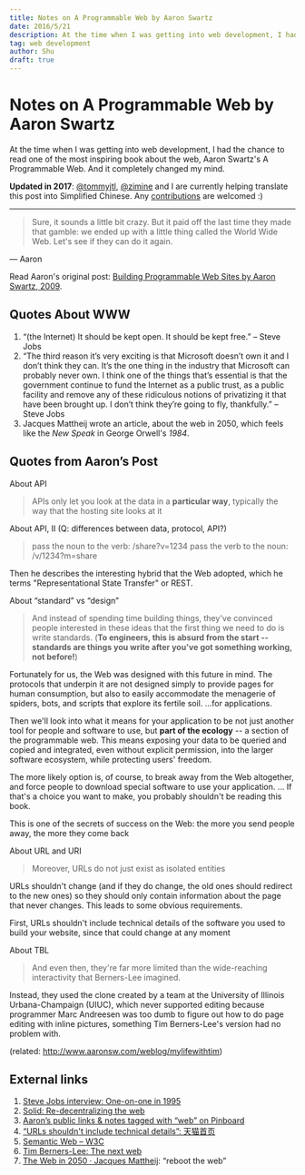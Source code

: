 ```yaml
---
title: Notes on A Programmable Web by Aaron Swartz
date: 2016/5/21
description: At the time when I was getting into web development, I had the chance to read one of the most inspiring book about the web, Aaron Swartz's A Programmable Web. And it completely changed my mind.
tag: web development
author: Shu
draft: true
---
```


# Notes on A Programmable Web by Aaron Swartz

At the time when I was getting into web development, I had the chance to read one of the most inspiring book about the web, Aaron Swartz's A Programmable Web. And it completely changed my mind.

**Updated in 2017**: [@tommyjtl](https://github.com/tommyjtl), [@zimine](https://github.com/zimine) and I are currently helping translate this post into Simplified Chinese. Any [contributions](https://github.com/tommyjtl/the-programmable-web/tree/translation) are welcomed :)

---

> Sure, it sounds a little bit crazy. But it paid off the last time they made that gamble: we ended up with a little thing called the World Wide Web.
> Let's see if they can do it again.

— Aaron

Read Aaron's original post: [Building Programmable Web Sites by Aaron Swartz, 2009](http://www.cs.rpi.edu/~hendler/ProgrammableWebSwartz2009.html).

## Quotes About WWW

1. “(the Internet) It should be kept open. It should be kept free.” – Steve Jobs
2. “The third reason it’s very exciting is that Microsoft doesn’t own it and I don’t think they can. It’s the one thing in the industry that Microsoft can probably never own. I think one of the things that’s essential is that the government continue to fund the Internet as a public trust, as a public facility and remove any of these ridiculous notions of privatizing it that have been brought up. I don’t think they’re going to fly, thankfully.” – Steve Jobs
3. Jacques Mattheij wrote an article, about the web in 2050, which feels like the _New Speak_ in George Orwell's _1984_.

## Quotes from Aaron’s Post

About API

> APIs only let you look at the data in a **particular way**, typically the way that the hosting site looks at it

About API, II (Q: differences between data, protocol, API?)

> pass the noun to the verb: /share?v=1234 pass the verb to the noun: /v/1234?m=share

Then he describes the interesting hybrid that the Web adopted, which he terms "Representational State Transfer" or REST.

About “standard” vs “design”

> And instead of spending time building things, they've convinced people interested in these ideas that the first thing we need to do is write standards. (**To engineers, this is absurd from the start -- standards are things you write after you've got something working, not before!**)

Fortunately for us, the Web was designed with this future in mind. The protocols that underpin it are not designed simply to provide pages for human consumption, but also to easily accommodate the menagerie of spiders, bots, and scripts that explore its fertile soil. ...for applications.

Then we'll look into what it means for your application to be not just another tool for people and software to use, but **part of the ecology** -- a section of the programmable web. This means exposing your data to be queried and copied and integrated, even without explicit permission, into the larger software ecosystem, while protecting users' freedom.

The more likely option is, of course, to break away from the Web altogether, and force people to download special software to use your application. ... If that's a choice you want to make, you probably shouldn't be reading this book.

This is one of the secrets of success on the Web: the more you send people away, the more they come back

About URL and URI

> Moreover, URLs do not just exist as isolated entities

URLs shouldn't change (and if they do change, the old ones should redirect to the new ones) so they should only contain information about the page that never changes. This leads to some obvious requirements.

First, URLs shouldn't include technical details of the software you used to build your website, since that could change at any moment

About TBL

> And even then, they're far more limited than the wide-reaching interactivity that Berners-Lee imagined.

Instead, they used the clone created by a team at the University of Illinois Urbana-Champaign (UIUC), which never supported editing because programmer Marc Andreesen was too dumb to figure out how to do page editing with inline pictures, something Tim Berners-Lee's version had no problem with.

(related: http://www.aaronsw.com/weblog/mylifewithtim)

## External links

1. [Steve Jobs interview: One-on-one in 1995](http://www.computerworld.com/article/2498543/it-management/steve-jobs-interview--one-on-one-in-1995.html?page=8)
2. [Solid: Re-decentralizing the web](https://solid.mit.edu/)
3. [Aaron’s public links & notes tagged with “web” on Pinboard](https://pinboard.in/u:aaronsw/t:web)
4. [“URLs shouldn't include technical details”: 天猫首页](https://www.zhihu.com/question/54777923/answer/141058259)
5. [Semantic Web – W3C](https://www.w3.org/standards/semanticweb)
6. [Tim Berners-Lee: The next web](https://www.ted.com/talks/tim_berners_lee_on_the_next_web)
7. [The Web in 2050 · Jacques Mattheij](https://jacquesmattheij.com/the-web-in-2050): “reboot the web”
